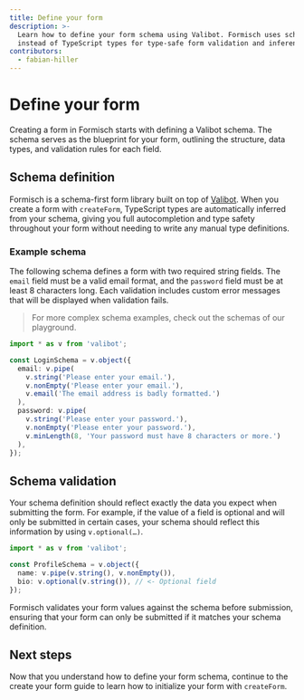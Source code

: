 ```yaml
---
title: Define your form
description: >-
  Learn how to define your form schema using Valibot. Formisch uses schemas
  instead of TypeScript types for type-safe form validation and inference.
contributors:
  - fabian-hiller
---
```



# Define your form

Creating a form in Formisch starts with defining a Valibot schema. The schema serves as the blueprint for your form, outlining the structure, data types, and validation rules for each field.

## Schema definition

Formisch is a schema-first form library built on top of [Valibot](https://valibot.dev/). When you create a form with <Link href="/svelte/api/createForm/">`createForm`</Link>, TypeScript types are automatically inferred from your schema, giving you full autocompletion and type safety throughout your form without needing to write any manual type definitions.

### Example schema

The following schema defines a form with two required string fields. The `email` field must be a valid email format, and the `password` field must be at least 8 characters long. Each validation includes custom error messages that will be displayed when validation fails.

> For more complex schema examples, check out the schemas of our <Link href="/playground/">playground</Link>.

```ts
import * as v from 'valibot';

const LoginSchema = v.object({
  email: v.pipe(
    v.string('Please enter your email.'),
    v.nonEmpty('Please enter your email.'),
    v.email('The email address is badly formatted.')
  ),
  password: v.pipe(
    v.string('Please enter your password.'),
    v.nonEmpty('Please enter your password.'),
    v.minLength(8, 'Your password must have 8 characters or more.')
  ),
});
```

## Schema validation

Your schema definition should reflect exactly the data you expect when submitting the form. For example, if the value of a field is optional and will only be submitted in certain cases, your schema should reflect this information by using `v.optional(…)`.

```ts
import * as v from 'valibot';

const ProfileSchema = v.object({
  name: v.pipe(v.string(), v.nonEmpty()),
  bio: v.optional(v.string()), // <- Optional field
});
```

Formisch validates your form values against the schema before submission, ensuring that your form can only be submitted if it matches your schema definition.

## Next steps

Now that you understand how to define your form schema, continue to the <Link href="/svelte/guides/create-your-form/">create your form</Link> guide to learn how to initialize your form with <Link href="/svelte/api/createForm/">`createForm`</Link>.
